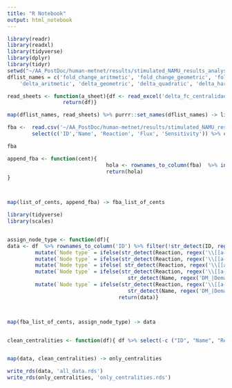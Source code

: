 ```yaml
---
title: "R Notebook"
output: html_notebook
---
```




```r
library(readr)
library(readxl)
library(tidyverse)
library(dplyr)
library(tidyr)
setwd("~/AA_PostDoc/human-metnet/results/stimulated_NAMU_results_analysis/Preprocessing")
dflist_names = c('fold_change_aritmetic', 'fold_change_geometric', 'fold_change_quadratic', 'fold_change_harmonic',
    'delta_aritmetic', 'delta_geometric', 'delta_quadratic', 'delta_harmonic')

read_sheets <- function(a_sheet){df <- read_excel('delta_fc_centralidades.xlsx', sheet = a_sheet) %>% column_to_rownames("...1")
                  return(df)}

map(dflist_names, read_sheets) %>% purrr::set_names(dflist_names) -> list_of_cents

fba <-  read.csv('~/AA_PostDoc/human-metnet/results/stimulated_NAMU_results_analysis/Figure_3/FBA_results.csv') %>% 
        select(c('ID','Name', 'Reaction', 'Flux', 'Sensitivity')) %>% column_to_rownames('ID')

fba
```


```r
append_fba <- function(cent){
                                hola <- rownames_to_column(fba)  %>% inner_join(rownames_to_column(cent)) %>% column_to_rownames('rowname')
                                return(hola)
}



map(list_of_cents, append_fba) -> fba_list_of_cents

library(tidyverse)
library(scales)


assign_node_type <- function(df){
data <- df  %>% rownames_to_column('ID') %>% filter(!str_detect(ID, regex('AA_|AA2', ignore_case = F)))  %>%
         mutate(`Node type` = ifelse(str_detect(Reaction, regex('\\[[a-z]A\\]',              ignore_case = T)), 'Astrocyte', NA)) %>% 
         mutate(`Node type` = ifelse(str_detect(Reaction, regex('\\[[a-z]N\\]',              ignore_case = T)), 'Neuron', `Node type`))    %>% 
         mutate(`Node type` = ifelse( str_detect(Reaction, regex('\\[[a-z]A\\]|\\[[a-z]N\\]',ignore_case = T), negate = T), 'Exchange', `Node type`)) %>%
         mutate(`Node type` = ifelse(str_detect(Reaction, regex('\\[[a-z]A\\]',ignore_case = T)) & 
                                       str_detect(Name, regex('DM_|Demand|sink',ignore_case = T)), 'Sink/Demand Astro', `Node type`))%>%
         mutate(`Node type` = ifelse(str_detect(Reaction, regex('\\[[a-z]N\\]',ignore_case = T)) & 
                                       str_detect(Name, regex('DM_|Demand|sink',ignore_case = T)), 'Sink/Demand Neuron', `Node type`))
                                    return(data)}



map(fba_list_of_cents, assign_node_type) -> data


clean_centralities <- function(df){ df %>% select(-c ("ID", "Name", "Reaction",  "Flux", "Sensitivity","Node type")  )}


map(data, clean_centralities) -> only_centralities
```






```r
write_rds(data, 'all_data.rds')
write_rds(only_centralities, 'only_centralities.rds')
```





